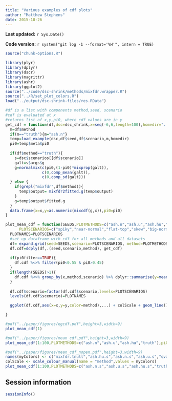 ```yaml
---
title: "Various examples of cdf plots"
author: "Matthew Stephens"
date: 2015-10-26
---
```


**Last updated:** `r Sys.Date()`

**Code version:** `r system("git log -1 --format='%H'", intern = TRUE)`

```r
source("chunk-options.R")
```

```r
library(plyr)
library(dplyr)
library(dscr)
library(magrittr)
library(ashr)
library(ggplot2)
source("../code/dsc-shrink/methods/mixfdr.wrapper.R")
source("../R/set_plot_colors.R")
load("../output/dsc-shrink-files/res.RData")

#df is a list with components method,seed, scenario
#cdf is evaluated at x
#returns list of x,y,pi0, where cdf values are in y
get_cdf = function(df,dsc=dsc_shrink,x=seq(-6,6,length=100),homedir="../output/dsc-shrink-files"){
  m=df$method
  if(m=="truth"){m="ash.n"}
  temp=load_example(dsc,df$seed,df$scenario,m,homedir)
  pi0=temp$meta$pi0
  
  if(df$method=="truth"){
    s=dsc$scenarios[[df$scenario]]
    galt=s$args$g
    g=normalmix(c(pi0,(1-pi0)*mixprop(galt)),
                c(0,comp_mean(galt)),
                c(0,comp_sd(galt)))
  } else {
    if(grepl("mixfdr",df$method)){
      temp$output= mixfdr2fitted.g(temp$output)
    }
    g=temp$output$fitted.g
  }
  data.frame(x=x,y=as.numeric(mixcdf(g,x)),pi0=pi0)
}

plot_mean_cdf = function(SEEDS,PLOTMETHODS=c("ash.n","ash.u","ash.hu","truth","mixfdr.tnull"),
      PLOTSCENARIOS=c("spiky","near-normal","flat-top","skew","big-normal","bimodal"),pi0filter=FALSE,...){
  PLOTNAMES=PLOTSCENARIOS
  #set up dataframe with cdf for all methods and all datasets
  df= expand.grid(seed=SEEDS,scenario=PLOTSCENARIOS, method=PLOTMETHODS,stringsAsFactors = FALSE)
  df.cdf=ddply(df,.(seed,scenario,method), get_cdf)
  
  if(pi0filter==TRUE){
    df.cdf %<>% filter(pi0<0.55 & pi0>0.45)
  }
  if(length(SEEDS)>1){
    df.cdf %<>% group_by(x,method,scenario) %>% dplyr::summarise(y=mean(y))
  }
  
  df.cdf$scenario=factor(df.cdf$scenario,levels=PLOTSCENARIOS)
  levels(df.cdf$scenario)=PLOTNAMES

  ggplot(df.cdf,aes(x=x,y=y,color=method),...) + colScale + geom_line() + facet_grid(.~scenario) + theme(legend.position = "bottom")

}
```

```r
#pdf("../paper/figures/egcdf.pdf",height=3,width=9)
plot_mean_cdf(1)
```

```r
#pdf("../paper/figures/mean_cdf.pdf",height=3,width=9)
plot_mean_cdf(1:100,PLOTMETHODS=c("ash.n","ash.u","ash.hu","truth"),pi0filter=TRUE)
```

```r
#pdf("../paper/figures/mean_cdf_nopen.pdf",height=3,width=9)
names(myColors) <- c("mixfdr.tnull","ash.hu.s","ash.n.s","ash.u.s","qvalue","locfdr","truth")
colScale <- scale_colour_manual(name = "method",values = myColors)
plot_mean_cdf(1:100,PLOTMETHODS=c("ash.n.s","ash.u.s","ash.hu.s","truth"),pi0filter=TRUE)
```


## Session information

```r
sessionInfo()
```

